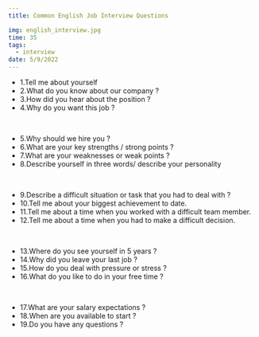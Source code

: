 ```yaml
---
title: Common English Job Interview Questions

img: english_interview.jpg
time: 35
tags:
  - interview
date: 5/9/2022
---
```


- <span>1.</span>Tell me about yourself
- <span>2.</span>What do you know about our company ?
- <span>3.</span>How did you hear about the position ?
- <span>4.</span>Why do you want this job ?

<br />

- <span>5.</span>Why should we hire you ?
- <span>6.</span>What are your key strengths / strong points ?
- <span>7.</span>What are your weaknesses or weak points ?
- <span>8.</span>Describe yourself in three words/ describe your personality

<br />

- <span>9.</span>Describe a difficult situation or task that you had to deal
  with ?
- <span>10.</span>Tell me about your biggest achievement to date.
- <span>11.</span>Tell me about a time when you worked with a difficult team
  member.
- <span>12.</span>Tell me about a time when you had to make a difficult
  decision.

<br />

- <span>13.</span>Where do you see yourself in 5 years ?
- <span>14.</span>Why did you leave your last job ?
- <span>15.</span>How do you deal with pressure or stress ?
- <span>16.</span>What do you like to do in your free time ?

<br />

- <span>17.</span>What are your salary expectations ?
- <span>18.</span>When are you available to start ?
- <span>19.</span>Do you have any questions ?
